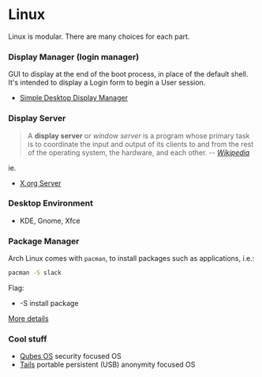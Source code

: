 # Linux

Linux is modular. There are many choices for each part.

### Display Manager (login manager)

GUI to display at the end of the boot process, in place of the default shell. It's intended to display a Login form to begin a User session.

* [Simple Desktop Display Manager](https://github.com/sddm/sddm/)

### Display Server

> A <b>display server</b> or <i>window server</i> is a program whose primary task is to coordinate the input and output of its clients to and from the rest of the operating system, the hardware, and each other.
> -- <i>[Wikipedia](https://en.wikipedia.org/wiki/Display_server)</i>

ie.
- [X.org Server](https://en.wikipedia.org/wiki/X.Org_Server)

### Desktop Environment


- KDE, Gnome, Xfce

### Package Manager

Arch Linux comes with `pacman`, to install packages such as applications, i.e.:
```bash
pacman -S slack
```
Flag:
- -S install package

[More details](https://ostechnix.com/getting-started-pacman/)

### Cool stuff

- [Qubes OS](https://www.qubes-os.org/) security focused OS
- [Tails](https://tails.boum.org/) portable persistent (USB) anonymity focused OS
